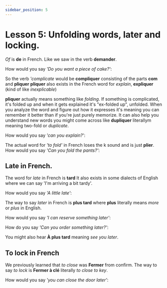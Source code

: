 ```yaml
---
sidebar_position: 5
---
```


# Lesson 5: Unfolding words, later and locking.



*Of* is **de** in French. Like we saw in the verb **demander**.

How would you say *'Do you want a piece of cake?'*:

<TranslationAnswer answer="Veux-tu un peu de gateau"/>

So the verb *'complicate* would be **compliquer** consisting of the parts **com** and **pliquer**
**pliquer** also exists in the French word for *explain*, **expliquer** (kind of like *inexplicable*)

**pliquer** actually means something like *folding*. If something is complicated, it's folded up and when it gets explained it's "ex-folded up", unfolded. When you analyze the word and figure out how it expresses it's meaning you can remember it better than if you're just purely memorize. It can also help you understand new words you might come across like **dupliquer** literallym meaning two-fold or *duplicate*.

How would you say *'can you explain?'*:

<TranslationAnswer answer="Peux-tu expliquer?"/>

The actual word for *'to fold'* in French loses the k sound and is just **plier**. How would you say *'Can you fold the pants?'*:

<TranslationAnswer answer="Peux-tu plier le pantalon"/>

## Late in French.

The word for *late* in French is **tard** It also exists in some dialects of English where we can say 'I'm arriving a bit tardy'.

How would you say *'A little late'*:

<TranslationAnswer answer="Un peu tard"/>

The way to say *later* in French is **plus tard** where **plus** literally means *more* or *plus* in English.

How would you say *'I can reserve something later'*:

<TranslationAnswer answer="Je peux réserver quelque chose plus tard"/>

How do you say *'Can you order something later?'*:

<TranslationAnswer answer="Peux-tu commander quelque chose plus tard"/>

You might also hear **À plus tard** meaning *see you later*.

## To lock in French

We previously learned that *to close* was **Fermer** from confirm. The way to say *to lock* is **Fermer à clé** literally *to close to key*.


How would you say *'you can close the door later'*:

<TranslationAnswer answer="Tu peux fermer à clé la porte plus tard"/>